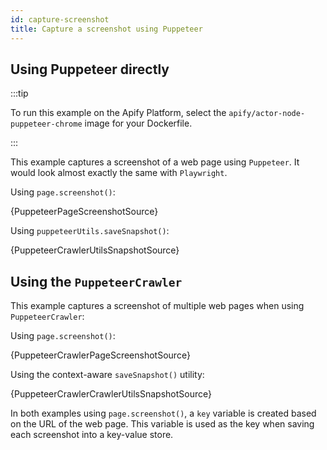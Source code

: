 ```yaml
---
id: capture-screenshot
title: Capture a screenshot using Puppeteer
---
```




## Using Puppeteer directly

:::tip

To run this example on the Apify Platform, select the `apify/actor-node-puppeteer-chrome` image for your Dockerfile.

:::

This example captures a screenshot of a web page using `Puppeteer`. It would look almost exactly the same with `Playwright`.

<Tabs groupId="puppeteer-capture-screenshot">
<TabItem value="pagescreenshot" label="Page Screenshot">

Using `page.screenshot()`:

<CodeBlock className="language-js">
	{PuppeteerPageScreenshotSource}
</CodeBlock>

</TabItem>

<TabItem value="crawlerutilsscreenshot" label="Crawler Utils Screenshot" default>

Using `puppeteerUtils.saveSnapshot()`:

<CodeBlock className="language-js">
	{PuppeteerCrawlerUtilsSnapshotSource}
</CodeBlock>

</TabItem>
</Tabs>

## Using the `PuppeteerCrawler`

This example captures a screenshot of multiple web pages when using `PuppeteerCrawler`:

<Tabs groupId="puppeteer-capture-screenshot">
<TabItem value="pagescreenshot" label="Page Screenshot">

Using `page.screenshot()`:

<CodeBlock className="language-js">
	{PuppeteerCrawlerPageScreenshotSource}
</CodeBlock>

</TabItem>

<TabItem value="crawlerutilsscreenshot" label="Crawler Utils Screenshot" default>

Using the context-aware <ApiLink to="puppeteer-crawler/namespace/puppeteerUtils#saveSnapshot">`saveSnapshot()`</ApiLink> utility:

<CodeBlock className="language-js">
	{PuppeteerCrawlerCrawlerUtilsSnapshotSource}
</CodeBlock>

</TabItem>
</Tabs>

In both examples using `page.screenshot()`, a `key` variable is created based on the URL of the web page. This variable is used as the key when saving
each screenshot into a key-value store.
